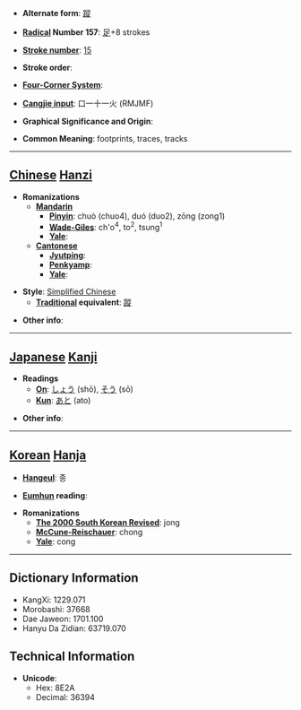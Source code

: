 * '''Alternate form''': [[蹤]]

* '''[[Wiktionary:Chinese radical index| Radical]] Number 157''': [[Wiktionary:Chinese radical index 足|足]]+8 strokes

* '''[[Wiktionary:Chinese total strokes index|Stroke number]]''': [[Wiktionary:Chinese total strokes index 15|15]]

* '''Stroke order''': 

* '''[[Wiktionary:Chinese four corner index|Four-Corner System]]''': 

* '''[[Wiktionary:Chinese Cangjie index|Cangjie input]]''': 口一十一火 (RMJMF)

* '''Graphical Significance and Origin''': 

* '''Common Meaning''': footprints, traces, tracks

----

== [[Chinese]] [[Hanzi]] ==

* '''Romanizations'''
** '''[[Mandarin]]'''
*** '''[[Pinyin]]''': chuò (chuo4), duó (duo2), zōng (zong1)
*** '''[[Wade-Giles]]''': ch'o<sup>4</sup>, to<sup>2</sup>, tsung<sup>1</sup>
*** '''[[Yale]]''': 
** '''[[Cantonese]]'''
*** '''[[Jyutping]]''':
*** '''[[Penkyamp]]''': 
*** '''[[Yale]]''': 

* '''Style''': [[Simplified Chinese]] 
** '''[[Traditional Chinese|Traditional]] equivalent''': [[蹤]]

* '''Other info''': 

----

== [[Japanese]] [[Kanji]] ==

* '''Readings'''
** '''[[On]]''': [[しょう]] (shō), [[そう]] (sō)
** '''[[Kun]]''': [[あと]] (ato)

* '''Other info''':  

----

== [[Korean]] [[Hanja]] ==

* '''[[Hangeul]]''': 종

* '''[[Eumhun]] reading''': 

* '''Romanizations'''
** '''[[The 2000 South Korean Revised Romanization|The 2000 South Korean Revised]]''': jong
** '''[[McCune-Reischauer]]''': chong
** '''[[Yale]]''': cong

----

== Dictionary Information ==

* KangXi: 1229.071
* Morobashi: 37668
* Dae Jaweon: 1701.100
* Hanyu Da Zidian: 63719.070

== Technical Information ==

* '''Unicode''':
** Hex: 8E2A
** Decimal: 36394